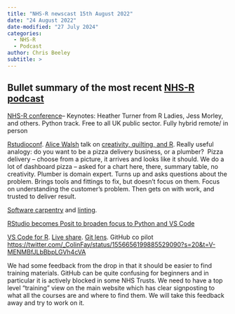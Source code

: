 ```yaml
---
title: "NHS-R newscast 15th August 2022"
date: "24 August 2022"
date-modified: "27 July 2024"
categories:
  - NHS-R
  - Podcast
author: Chris Beeley
subtitle: >
---
```


## Bullet summary of the most recent [NHS-R podcast](https://soundcloud.com/nhs-r-community/nhs-r-newscast-20220815)

[NHS-R conference](https://nhsrcommunity.com/events/nhs-r-conference-2022/)– Keynotes: Heather Turner from R Ladies, Jess Morley, and others. Python track. Free to all UK public sector. Fully hybrid remote/ in person

[Rstudioconf](https://www.rstudio.com/conference/). [Alice Walsh](https://twitter.com/sciencealice) talk on [creativity, quilting, and R](https://www.rstudio.com/conference/2022/talks/quilting-in-r-becoming-creative/). Really useful analogy: do you want to be a pizza delivery business, or a plumber?  Pizza delivery – choose from a picture, it arrives and looks like it should. We do a lot of dashboard pizza – asked for a chart here, there, summary table, no creativity. Plumber is domain expert. Turns up and asks questions about the problem. Brings tools and fittings to fix, but doesn’t focus on them. Focus on understanding the customer’s problem. Then gets on with work, and trusted to deliver result.

[Software carpentry](https://software-carpentry.org/) and [linting](https://github.com/r-lib/lintr).

[RStudio becomes Posit to broaden focus to Python and VS Code](https://posit.co/)

[VS Code for R](https://code.visualstudio.com/docs/languages/r). [Live share](https://visualstudio.microsoft.com/services/live-share/). [Git lens](https://www.gitkraken.com/gitlens). GitHub co pilot <https://twitter.com/_ColinFay/status/1556656199885529090?s=20&t=V-MENMBfJLbBbpLGVh4cVA>

We had some feedback from the drop in that it should be easier to find training materials. GitHub can be quite confusing for beginners and in particular it is actively blocked in some NHS Trusts. We need to have a top level “training” view on the main website which has clear signposting to what all the courses are and where to find them. We will take this feedback away and try to work on it.
